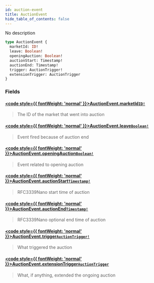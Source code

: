 ```yaml
---
id: auction-event
title: AuctionEvent
hide_table_of_contents: false
---
```








No description

```graphql
type AuctionEvent {
  marketId: ID!
  leave: Boolean!
  openingAuction: Boolean!
  auctionStart: Timestamp!
  auctionEnd: Timestamp!
  trigger: AuctionTrigger!
  extensionTrigger: AuctionTrigger
}
```


### Fields

#### [<code style={{ fontWeight: 'normal' }}>AuctionEvent.<b>marketId</b></code>](#)<Bullet />[`ID!`](/testnet/api/graphql/scalars/id) <Badge class="secondary" text="non-null"/> <Badge class="secondary" text="scalar"/>
> The ID of the market that went into auction
> 

#### [<code style={{ fontWeight: 'normal' }}>AuctionEvent.<b>leave</b></code>](#)<Bullet />[`Boolean!`](/testnet/api/graphql/scalars/boolean) <Badge class="secondary" text="non-null"/> <Badge class="secondary" text="scalar"/>
> Event fired because of auction end
> 

#### [<code style={{ fontWeight: 'normal' }}>AuctionEvent.<b>openingAuction</b></code>](#)<Bullet />[`Boolean!`](/testnet/api/graphql/scalars/boolean) <Badge class="secondary" text="non-null"/> <Badge class="secondary" text="scalar"/>
> Event related to opening auction
> 

#### [<code style={{ fontWeight: 'normal' }}>AuctionEvent.<b>auctionStart</b></code>](#)<Bullet />[`Timestamp!`](/testnet/api/graphql/scalars/timestamp) <Badge class="secondary" text="non-null"/> <Badge class="secondary" text="scalar"/>
> RFC3339Nano start time of auction
> 

#### [<code style={{ fontWeight: 'normal' }}>AuctionEvent.<b>auctionEnd</b></code>](#)<Bullet />[`Timestamp!`](/testnet/api/graphql/scalars/timestamp) <Badge class="secondary" text="non-null"/> <Badge class="secondary" text="scalar"/>
> RFC3339Nano optional end time of auction
> 

#### [<code style={{ fontWeight: 'normal' }}>AuctionEvent.<b>trigger</b></code>](#)<Bullet />[`AuctionTrigger!`](/testnet/api/graphql/enums/auction-trigger) <Badge class="secondary" text="non-null"/> <Badge class="secondary" text="enum"/>
> What triggered the auction
> 

#### [<code style={{ fontWeight: 'normal' }}>AuctionEvent.<b>extensionTrigger</b></code>](#)<Bullet />[`AuctionTrigger`](/testnet/api/graphql/enums/auction-trigger) <Badge class="secondary" text="enum"/>
> What, if anything, extended the ongoing auction
> 





